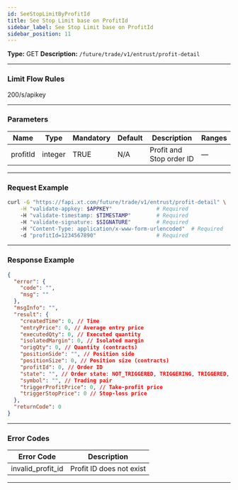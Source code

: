 ```yaml
---
id: SeeStopLimitByProfitId
title: See Stop Limit base on ProfitId
sidebar_label: See Stop Limit base on ProfitId
sidebar_position: 11
---
```


**Type:** GET **Description:** `/future/trade/v1/entrust/profit-detail`

---

### Limit Flow Rules

200/s/apikey

---

### Parameters

| Name     | Type    | Mandatory | Default | Description              | Ranges |
| -------- | ------- | --------- | ------- | ------------------------ | ------ |
| profitId | integer | TRUE      | N/A     | Profit and Stop order ID | —      |

---

### Request Example

```bash
curl -G "https://fapi.xt.com/future/trade/v1/entrust/profit-detail" \
    -H "validate-appkey: $APPKEY"              # Required
    -H "validate-timestamp: $TIMESTAMP"        # Required
    -H "validate-signature: $SIGNATURE"        # Required
    -H "Content-Type: application/x-www-form-urlencoded"  # Required
    -d "profitId=1234567890"                   # Required
```

---

### Response Example

```json
{
  "error": {
    "code": "",
    "msg": ""
  },
  "msgInfo": "",
  "result": {
    "createdTime": 0, // Time
    "entryPrice": 0, // Average entry price
    "executedQty": 0, // Executed quantity
    "isolatedMargin": 0, // Isolated margin
    "origQty": 0, // Quantity (contracts)
    "positionSide": "", // Position side
    "positionSize": 0, // Position size (contracts)
    "profitId": 0, // Order ID
    "state": "", // Order state: NOT_TRIGGERED, TRIGGERING, TRIGGERED, USER_REVOCATION, PLATFORM_REVOCATION, EXPIRED
    "symbol": "", // Trading pair
    "triggerProfitPrice": 0, // Take-profit price
    "triggerStopPrice": 0 // Stop-loss price
  },
  "returnCode": 0
}
```

---

### Error Codes

| Error Code        | Description              |
| ----------------- | ------------------------ |
| invalid_profit_id | Profit ID does not exist |

---
